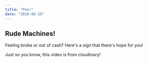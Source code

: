 ```yaml
---
title: "Poor"
date: "2018-08-10"
---
```



## Rude Machines!

Feeling broke or out of cash? Here's a sign that there's hope for you!

<VideoPlayer
    publicID = "weirdatm"
    title = "Rude ATM"
    subtitle = "Take ya card!!"
/>

Just so you know, this video is from cloudinary!